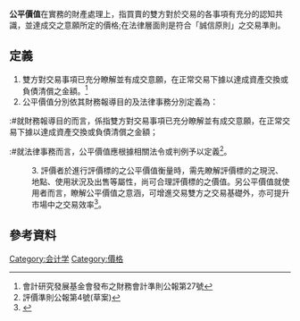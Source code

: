 {{NoteTA
|zh-cn:公允价值; zh-tw:公平價值;
}}
{{多個問題|
{{expert-subject|time=2012-7-8}}
{{Expand language|1=en|time=2022-05-21T07:02:53+00:00}}
}}
{{会计}}
'''公平價值'''在實務的財產處理上，指買賣的雙方對於交易的各事項有充分的認知共識，並達成交之意願所定的價格;在法律層面則是符合「誠信原則」之交易準則。

==定義==

#雙方對交易事項已充分瞭解並有成交意願，在正常交易下據以達成資產交換或負債清償之金額。<ref>會計研究發展基金會發布之財務會計準則公報第27號</ref>
#公平價值分別依其財務報導目的及法律事務分別定義為：
:#就財務報導目的而言，係指雙方對交易事項已充分瞭解並有成交意願，在正常交易下據以達成資產交換或負債清償之金額；
:#就法律事務而言，公平價值應根據相關法令或判例予以定義<ref>評價準則公報第4號(草案)</ref>。
:3.  評價者於進行評價標的之公平價值衡量時，需先瞭解評價標的之現況、地點、使用狀況及出售等屬性，尚可合理評價標的之價值。另公平價值就使用者而言，瞭解公平價值之意涵，可增進交易雙方之交易基礎外，亦可提升市場中之交易效率<ref>{{Cite web |url=http://www.credit.com.tw/newweb/immaterial/weekly/index.cfm?sn=31 |title=淺談公平價值 |accessdate=2011-10-06 |archive-date=2016-03-04 |archive-url=https://web.archive.org/web/20160304140102/http://www.credit.com.tw/newweb/immaterial/weekly/index.cfm?sn=31 |dead-url=no }}</ref>。

==參考資料==
{{reflist}}

[[Category:会计学|Category:会计学]]
[[Category:價格|Category:價格]]